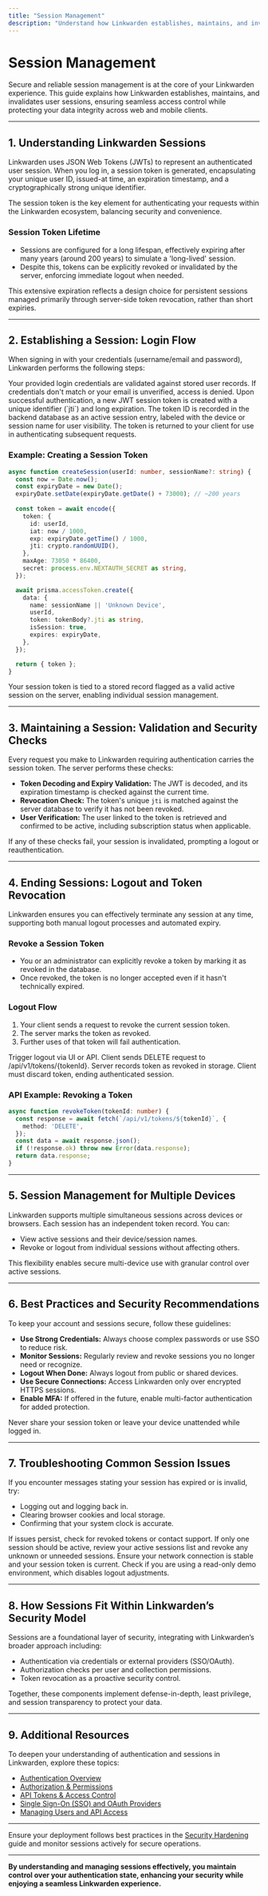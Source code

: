 ```yaml
---
title: "Session Management"
description: "Understand how Linkwarden establishes, maintains, and invalidates user sessions. This page documents session tokens, expiry, storage best practices, and secure logout flows for both web and mobile clients."
---
```


# Session Management

Secure and reliable session management is at the core of your Linkwarden experience. This guide explains how Linkwarden establishes, maintains, and invalidates user sessions, ensuring seamless access control while protecting your data integrity across web and mobile clients.

---

## 1. Understanding Linkwarden Sessions

Linkwarden uses JSON Web Tokens (JWTs) to represent an authenticated user session. When you log in, a session token is generated, encapsulating your unique user ID, issued-at time, an expiration timestamp, and a cryptographically strong unique identifier.

The session token is the key element for authenticating your requests within the Linkwarden ecosystem, balancing security and convenience.

### Session Token Lifetime

- Sessions are configured for a long lifespan, effectively expiring after many years (around 200 years) to simulate a 'long-lived' session.
- Despite this, tokens can be explicitly revoked or invalidated by the server, enforcing immediate logout when needed.

<Note>
This extensive expiration reflects a design choice for persistent sessions managed primarily through server-side token revocation, rather than short expiries.
</Note>

---

## 2. Establishing a Session: Login Flow

When signing in with your credentials (username/email and password), Linkwarden performs the following steps:

<Steps>
<Step title="Credential Verification">
Your provided login credentials are validated against stored user records. If credentials don't match or your email is unverified, access is denied.
</Step>
<Step title="Session Token Creation">
Upon successful authentication, a new JWT session token is created with a unique identifier (`jti`) and long expiration.
</Step>
<Step title="Token Storage and Tracking">
The token ID is recorded in the backend database as an active session entry, labeled with the device or session name for user visibility.
</Step>
<Step title="Session Token Delivery">
The token is returned to your client for use in authenticating subsequent requests.
</Step>
</Steps>

### Example: Creating a Session Token

```typescript
async function createSession(userId: number, sessionName?: string) {
  const now = Date.now();
  const expiryDate = new Date();
  expiryDate.setDate(expiryDate.getDate() + 73000); // ~200 years
  
  const token = await encode({
    token: {
      id: userId,
      iat: now / 1000,
      exp: expiryDate.getTime() / 1000,
      jti: crypto.randomUUID(),
    },
    maxAge: 73050 * 86400,
    secret: process.env.NEXTAUTH_SECRET as string,
  });

  await prisma.accessToken.create({
    data: {
      name: sessionName || 'Unknown Device',
      userId,
      token: tokenBody?.jti as string,
      isSession: true,
      expires: expiryDate,
    },
  });

  return { token };
}
```

<Check>
Your session token is tied to a stored record flagged as a valid active session on the server, enabling individual session management.
</Check>

---

## 3. Maintaining a Session: Validation and Security Checks

Every request you make to Linkwarden requiring authentication carries the session token. The server performs these checks:

- **Token Decoding and Expiry Validation:** The JWT is decoded, and its expiration timestamp is checked against the current time.
- **Revocation Check:** The token's unique `jti` is matched against the server database to verify it has not been revoked.
- **User Verification:** The user linked to the token is retrieved and confirmed to be active, including subscription status when applicable.

If any of these checks fail, your session is invalidated, prompting a logout or reauthentication.

---

## 4. Ending Sessions: Logout and Token Revocation

Linkwarden ensures you can effectively terminate any session at any time, supporting both manual logout processes and automated expiry.

### Revoke a Session Token

- You or an administrator can explicitly revoke a token by marking it as revoked in the database.
- Once revoked, the token is no longer accepted even if it hasn't technically expired.

### Logout Flow

1. Your client sends a request to revoke the current session token.
2. The server marks the token as revoked.
3. Further uses of that token will fail authentication.

<Steps>
<Step title="User-Initiated Logout">
Trigger logout via UI or API.
</Step>
<Step title="Token Revocation Request">
Client sends DELETE request to /api/v1/tokens/{tokenId}.
</Step>
<Step title="Backend Revokes Token">
Server records token as revoked in storage.
</Step>
<Step title="Session Ends Immediately">
Client must discard token, ending authenticated session.
</Step>
</Steps>

### API Example: Revoking a Token

```typescript
async function revokeToken(tokenId: number) {
  const response = await fetch(`/api/v1/tokens/${tokenId}`, {
    method: 'DELETE',
  });
  const data = await response.json();
  if (!response.ok) throw new Error(data.response);
  return data.response;
}
```

---

## 5. Session Management for Multiple Devices

Linkwarden supports multiple simultaneous sessions across devices or browsers. Each session has an independent token record. You can:

- View active sessions and their device/session names.
- Revoke or logout from individual sessions without affecting others.

<Info>
This flexibility enables secure multi-device use with granular control over active sessions.
</Info>

---

## 6. Best Practices and Security Recommendations

To keep your account and sessions secure, follow these guidelines:

- **Use Strong Credentials:** Always choose complex passwords or use SSO to reduce risk.
- **Monitor Sessions:** Regularly review and revoke sessions you no longer need or recognize.
- **Logout When Done:** Always logout from public or shared devices.
- **Use Secure Connections:** Access Linkwarden only over encrypted HTTPS sessions.
- **Enable MFA:** If offered in the future, enable multi-factor authentication for added protection.

<Warning>
Never share your session token or leave your device unattended while logged in.
</Warning>

---

## 7. Troubleshooting Common Session Issues

<AccordionGroup title="Session Troubleshooting">
<Accordion title="Session Expired or Invalid">
If you encounter messages stating your session has expired or is invalid, try:

- Logging out and logging back in.
- Clearing browser cookies and local storage.
- Confirming that your system clock is accurate.

If issues persist, check for revoked tokens or contact support.
</Accordion>
<Accordion title="Multiple Sessions Causing Conflicts">
If only one session should be active, review your active sessions list and revoke any unknown or unneeded sessions.
</Accordion>
<Accordion title="Cannot Revoke Token / Logout Fails">
Ensure your network connection is stable and your session token is current.
Check if you are using a read-only demo environment, which disables logout adjustments.
</Accordion>
</AccordionGroup>

---

## 8. How Sessions Fit Within Linkwarden’s Security Model

Sessions are a foundational layer of security, integrating with Linkwarden’s broader approach including:

- Authentication via credentials or external providers (SSO/OAuth).
- Authorization checks per user and collection permissions.
- Token revocation as a proactive security control.

Together, these components implement defense-in-depth, least privilege, and session transparency to protect your data.

---

## 9. Additional Resources

To deepen your understanding of authentication and sessions in Linkwarden, explore these topics:

- [Authentication Overview](/security/auth-models-identity/auth-overview)
- [Authorization & Permissions](/security/auth-models-identity/authorization-models)
- [API Tokens & Access Control](/api-reference/advanced-features/api-tokens)
- [Single Sign-On (SSO) and OAuth Providers](/security/auth-models-identity/sso-third-party)
- [Managing Users and API Access](/guides/advanced-tasks-and-best-practices/user-administration-tokens)

---

Ensure your deployment follows best practices in the [Security Hardening](../deployment/security-disaster-recovery/security-hardening) guide and monitor sessions actively for secure operations.

---

**By understanding and managing sessions effectively, you maintain control over your authentication state, enhancing your security while enjoying a seamless Linkwarden experience.**
